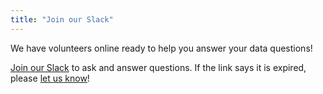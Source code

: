 ```yaml
---
title: "Join our Slack"
---
```


We have volunteers online ready to help you answer your data questions!

[Join our Slack](https://r4ds.io/join) to ask and answer questions.
If the link says it is expired, please [let us know](mailto:rfordatasci@gmail.com)!
